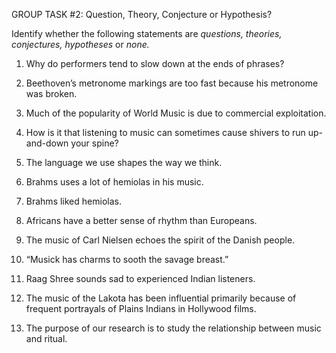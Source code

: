 



[GROUP TASK #2:]{.small} Question, Theory, Conjecture or Hypothesis?

Identify whether the following statements are *questions, theories,
conjectures, hypotheses* or *none.*

1.  Why do performers tend to slow down at the ends of phrases?
    
2.  Beethoven's metronome markings are too fast because his metronome
    was broken.
    
3.  Much of the popularity of World Music is due to commercial
    exploitation.
    
4.  How is it that listening to music can sometimes cause shivers to
    run up-and-down your spine?
    
5.  The language we use shapes the way we think.
    
6.  Brahms uses a lot of hemiolas in his music.
    
7.  Brahms liked hemiolas.
    
8.  Africans have a better sense of rhythm than Europeans.
    
9.  The music of Carl Nielsen echoes the spirit of the Danish people.
    
10. "Musick has charms to sooth the savage breast."
    
11. Raag Shree sounds sad to experienced Indian listeners.
    
12. The music of the Lakota has been influential primarily because of
    frequent portrayals of Plains Indians in Hollywood films.
    
13. The purpose of our research is to study the relationship between
    music and ritual.
